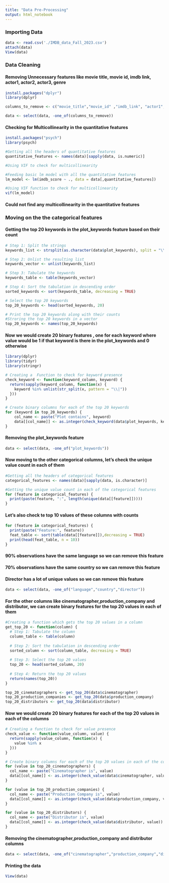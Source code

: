 ```yaml
---
title: "Data Pre-Processing"
output: html_notebook
---
```



### Importing Data
```r
data <- read.csv('./IMDB_data_Fall_2023.csv')
attach(data)
View(data)
```

### Data Cleaning

#### Removing Unnecessary features like movie title, movie id, imdb link, actor1, actor2, actor3, genre
```r
install.packages("dplyr")
library(dplyr)

columns_to_remove <- c("movie_title","movie_id" ,"imdb_link", "actor1", "actor2", "actor3", "genres","release_year")

data <- select(data, -one_of(columns_to_remove))

```

#### Checking for Multicollinearity in the quantitative features
```r
install.packages("psych")
library(psych)

#Getting all the headers of quantitative features
quantitative_features <- names(data)[sapply(data, is.numeric)]

#Using VIF to check for multicollinearity

#Feeding basic lm model with all the quantitative features
lm_model <- lm(imdb_score ~ ., data = data[,quantitative_features])

#Using VIF function to check for multicollinearity
vif(lm_model)

```

#### Could not find any multicollinearity in the quantitative features

### Moving on the the categorical features

#### Getting the top 20 keywords in the plot_keywords feature based on their count
```r
# Step 1: Split the strings
keywords_list <- strsplit(as.character(data$plot_keywords), split = "\\|")

# Step 2: Unlist the resulting list
keywords_vector <- unlist(keywords_list)

# Step 3: Tabulate the keywords
keywords_table <- table(keywords_vector)

# Step 4: Sort the tabulation in descending order
sorted_keywords <- sort(keywords_table, decreasing = TRUE)

# Select the top 20 keywords
top_20_keywords <- head(sorted_keywords, 20)

# Print the top 20 keywords along with their counts
#Stroring the top 20 keywords in a vector
top_20_keywords <- names(top_20_keywords)

```

#### Now we would create 20 binary features , one for each keyword where value would be 1 if that keyword is there in the plot_keywords and 0 otherwise
```r
library(dplyr)
library(tidyr)
library(stringr)

# Creating a  Function to check for keyword presence
check_keyword <- function(keyword_column, keyword) {
  return(sapply(keyword_column, function(x) {
    keyword %in% unlist(str_split(x, pattern = "\\|"))
  }))
}

# Create binary columns for each of the top 20 keywords
for (keyword in top_20_keywords) {
    col_name <- paste("Plot contains", keyword)
    data[[col_name]] <- as.integer(check_keyword(data$plot_keywords, keyword))
}
```


#### Removing the plot_keywords feature
```r
data <- select(data, -one_of("plot_keywords"))
```

#### Now moving to the other categorical columns, let's check the unique value count in each of them
```r
#Getting all the headers of categorical features
categorical_features <- names(data)[sapply(data, is.character)]

#Getting the unique value count in each of the categorical features
for (feature in categorical_features) {
  print(paste(feature, ":", length(unique(data[[feature]]))))
}

```

#### Let's also check te top 10 values of these columns with counts
```r
for (feature in categorical_features) {
  print(paste("Feature:", feature))
  feat_table <- sort(table(data[[feature]]),decreasing = TRUE)
  print(head(feat_table, n = 10))
}
```

#### 90% observations have the same language so we can remove this feature
#### 70% observations have the same country so we can remove this feature
#### Director has a lot of unique values so we can remove this feature

```r
data <- select(data, -one_of("language","country","director"))
```

#### For the other columns like cinematographer,production_company and distributor, we can create binary features for the top 20 values in each of them
```r
#Creating a function which gets the top 20 values in a column
get_top_20 <- function(column) {
  # Step 1: Tabulate the column
  column_table <- table(column)
  
  # Step 2: Sort the tabulation in descending order
  sorted_column <- sort(column_table, decreasing = TRUE)
  
  # Step 3: Select the top 20 values
  top_20 <- head(sorted_column, 20)
  
  # Step 4: Return the top 20 values
  return(names(top_20))
}

top_20_cinematographers <- get_top_20(data$cinematographer)
top_20_production_companies <- get_top_20(data$production_company)
top_20_distributors <- get_top_20(data$distributor)

```

#### Now we would create 20 binary features for each of the top 20 values in each of the columns
```r
# Creating a function to check for value presence
check_value <- function(value_column, value) {
  return(sapply(value_column, function(x) {
    value %in% x
  }))
}

# Create binary columns for each of the top 20 values in each of the columns
for (value in top_20_cinematographers) {
  col_name <- paste("Cinematographer is", value)
  data[[col_name]] <- as.integer(check_value(data$cinematographer, value))
}

for (value in top_20_production_companies) {
  col_name <- paste("Production Company is", value)
  data[[col_name]] <- as.integer(check_value(data$production_company, value))
}

for (value in top_20_distributors) {
  col_name <- paste("Distributor is", value)
  data[[col_name]] <- as.integer(check_value(data$distributor, value))
}
```

#### Removing the cinematographer,production_company and distributor columns
```r
data <- select(data, -one_of("cinematographer","production_company","distributor"))
```

#### Printing the data
```r
View(data)
```